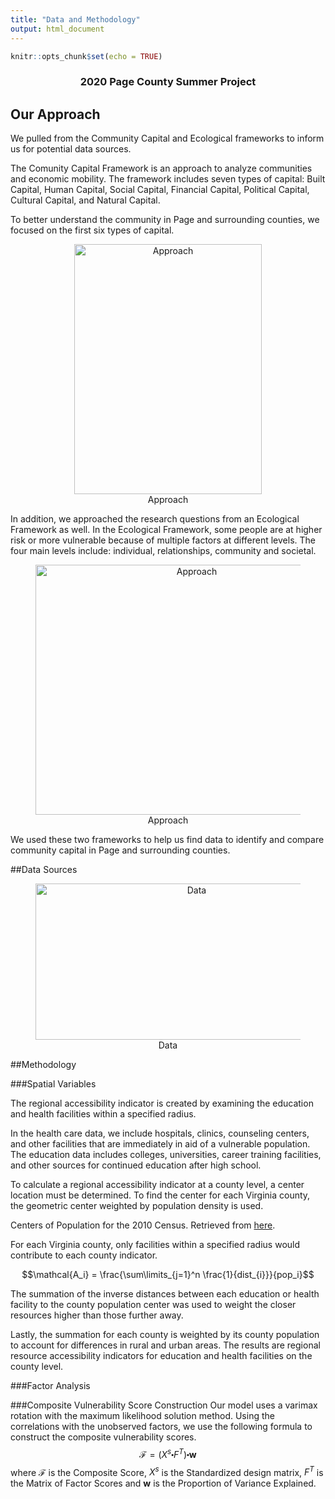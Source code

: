 ```yaml
---
title: "Data and Methodology"
output: html_document
---
```


```r
knitr::opts_chunk$set(echo = TRUE)
```

### 2020 Page County Summer Project {style=text-align:center}


## Our Approach

We pulled from the Community Capital and Ecological frameworks to inform us for potential data sources.  

The Comunity Capital Framework is an approach to analyze communities and economic mobility. The framework includes seven types of capital: Built Capital, Human Capital, Social Capital, Financial Capital, Political Capital, Cultural Capital, and Natural Capital.

To better understand the community in Page and surrounding counties, we focused on the first six types of capital. 


<center>
![Approach](/images/capital.png){width=300px height=400px}
</center>



In addition, we approached the research questions from an Ecological Framework as well. In the Ecological Framework, some people are at higher risk or more vulnerable because of multiple factors at different levels. The four main levels include: individual, relationships, community and societal.  

<center>
![Approach](/images/vulnerable.png){width=500px height=400px}
</center>

We used these two frameworks to help us find data to identify and compare community capital in Page and surrounding counties.

##Data Sources
<center>
![Data](/images/data.png){width=500px height=250px}
</center>


##Methodology

###Spatial Variables

The regional accessibility indicator is created by examining the education and health facilities within a specified radius.  

In the health care data, we include hospitals, clinics, counseling centers, and other facilities that are immediately in aid of a vulnerable population.  The education data includes colleges, universities, career training facilities, and other sources for continued education after high school. 


To calculate a regional accessibility indicator at a county level, a center location must be determined. To find the center for each Virginia county, the geometric center weighted by population density is used.


Centers of Population for the 2010 Census. 
Retrieved from [here](https://www.census.gov/geographies/reference-files/2010/geo/2010-centers-population.html).


For each Virginia county, only facilities within a specified radius would contribute to each county indicator.


$$\mathcal{A_i} = \frac{\sum\limits_{j=1}^n \frac{1}{dist_{i}}}{pop_i}$$

The summation of the inverse distances between each education or health facility to the county population center was used to weight the closer resources higher than those further away.

Lastly, the summation for each county is weighted by its county population to account for differences in rural and urban areas.
The results are regional resource accessibility indicators for education and health facilities on the county level.




###Factor Analysis

###Composite Vulnerability Score Construction
Our model uses a varimax rotation with the maximum likelihood solution method. Using the correlations with the unobserved factors, we use the following formula to construct the composite vulnerability scores.
$$\mathcal{F} = (X^s\centerdot F^T) \centerdot \textbf{w}$$
where $\mathcal{F}$ is the Composite Score, 
$X^s$ is the Standardized design matrix, $F^T$ is the Matrix of Factor Scores and $\textbf{w}$ is the Proportion of Variance Explained.